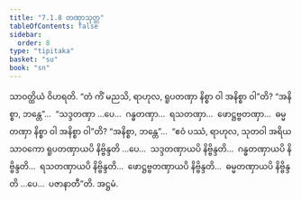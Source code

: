 ```yaml
---
title: "7.1.8 တဏှာသုတ္တ"
tableOfContents: false
sidebar:
  order: 8
type: "tipitaka"
basket: "su"
book: "sn"
---
```



<DynamicBreadcrumb />

<Division number="195" book="sn" e="ch" v="18" p="307">

<Paragraph number="1128" book="sn">
သာဝတ္ထိယံ ဝိဟရတိ. “တံ ကိံ မညသိ, ရာဟုလ, ရူပတဏှာ နိစ္စာ ဝါ အနိစ္စာ ဝါ”တိ? “အနိစ္စာ, ဘန္တေ”…  “သဒ္ဒတဏှာ …ပေ…  ဂန္ဓတဏှာ…  ရသတဏှာ…  ဖောဋ္ဌဗ္ဗတဏှာ…  ဓမ္မတဏှာ နိစ္စာ ဝါ အနိစ္စာ ဝါ”တိ? “အနိစ္စာ, ဘန္တေ”…  “ဧဝံ ပဿံ, ရာဟုလ, သုတဝါ အရိယသာဝကော ရူပတဏှာယပိ နိဗ္ဗိန္ဒတိ …ပေ…  သဒ္ဒတဏှာယပိ နိဗ္ဗိန္ဒတိ…  ဂန္ဓတဏှာယပိ နိဗ္ဗိန္ဒတိ…  ရသတဏှာယပိ နိဗ္ဗိန္ဒတိ…  ဖောဋ္ဌဗ္ဗတဏှာယပိ နိဗ္ဗိန္ဒတိ…  ဓမ္မတဏှာယပိ နိဗ္ဗိန္ဒတိ …ပေ…  ပဇာနာတီ”တိ.

</Paragraph>
</Division>

<Paragraph number="1129" type="center" book="sn">
အဋ္ဌမံ.
</Paragraph>